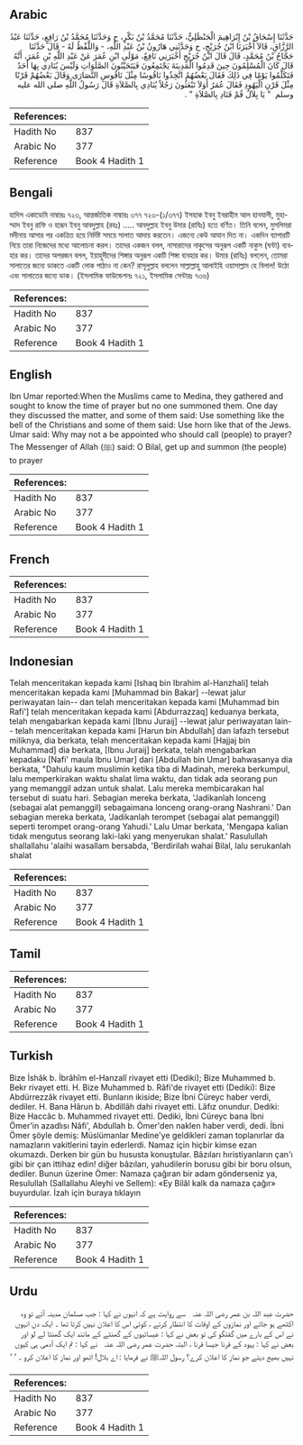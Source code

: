 ## Arabic

<div
  dir="rtl"
  lang="ar"
  style={{ fontSize: "larger", backgroundColor: "#f8f9fa", padding: 20 }}
>
  حَدَّثَنَا إِسْحَاقُ بْنُ إِبْرَاهِيمَ الْحَنْظَلِيُّ، حَدَّثَنَا مُحَمَّدُ
  بْنُ بَكْرٍ، ح وَحَدَّثَنَا مُحَمَّدُ بْنُ رَافِعٍ، حَدَّثَنَا عَبْدُ
  الرَّزَّاقِ، قَالاَ أَخْبَرَنَا ابْنُ جُرَيْجٍ، ح وَحَدَّثَنِي هَارُونُ بْنُ
  عَبْدِ اللَّهِ، - وَاللَّفْظُ لَهُ - قَالَ حَدَّثَنَا حَجَّاجُ بْنُ مُحَمَّدٍ،
  قَالَ قَالَ ابْنُ جُرَيْجٍ أَخْبَرَنِي نَافِعٌ، مَوْلَى ابْنِ عُمَرَ عَنْ
  عَبْدِ اللَّهِ بْنِ عُمَرَ، أَنَّهُ قَالَ كَانَ الْمُسْلِمُونَ حِينَ قَدِمُوا
  الْمَدِينَةَ يَجْتَمِعُونَ فَيَتَحَيَّنُونَ الصَّلَوَاتِ وَلَيْسَ يُنَادِي
  بِهَا أَحَدٌ فَتَكَلَّمُوا يَوْمًا فِي ذَلِكَ فَقَالَ بَعْضُهُمُ اتَّخِذُوا
  نَاقُوسًا مِثْلَ نَاقُوسِ النَّصَارَى وَقَالَ بَعْضُهُمْ قَرْنًا مِثْلَ قَرْنِ
  الْيَهُودِ فَقَالَ عُمَرُ أَوَلاَ تَبْعَثُونَ رَجُلاً يُنَادِي بِالصَّلاَةِ
  قَالَ رَسُولُ اللَّهِ صلى الله عليه وسلم ‏ "‏ يَا بِلاَلُ قُمْ فَنَادِ
  بِالصَّلاَةِ ‏"‏ ‏.‏
</div>
<div style={{ backgroundColor: "#f8f9fa", padding: 20, marginBottom: 10 }}>
  <table>
    <thead>
      <tr>
        <th>References:</th>
        <th></th>
      </tr>
    </thead>
    <tbody>
      <tr>
        <td>Hadith No</td>
        <td>837</td>
      </tr>
      <tr>
        <td>Arabic No</td>
        <td>377</td>
      </tr>
      <tr>
        <td>Reference</td>
        <td>Book 4 Hadith 1</td>
      </tr>
    </tbody>
  </table>
</div>

## Bengali

<div
  dir="ltr"
  lang="bn"
  style={{ fontSize: "larger", backgroundColor: "#f8f9fa", padding: 20 }}
>
  হাদিস একাডেমি নাম্বারঃ ৭২৩, আন্তর্জাতিক নাম্বারঃ ৩৭৭ ৭২৩-(১/৩৭৭) ইসহাক ইবনু
  ইবরাহীম আল হানযালী, মুহাম্মাদ ইবনু রাফি ও হারূন ইবনু আবদুল্লাহ (রহঃ) .....
  আবদুল্লাহ ইবনু উমার (রাযিঃ) হতে বর্ণিত। তিনি বলেন, মুসলিমরা মদীনায় আসার পর
  একত্রিত হয়ে নির্দিষ্ট সময়ে সালাত আদায় করতেন। এজন্যে কেউ আযান দিত না। একদিন
  ব্যাপারটি নিয়ে তারা নিজেদের মধ্যে আলোচনা করল। তাদের একজন বলল, নাসারাদের
  নাকুসের অনুরূপ একটি নাকুস (ঘন্টা) ব্যবহার কর। তাদের অপরজন বলল, ইয়াহুদীদের
  শিঙ্গার অনুরূপ একটি শিঙ্গা ব্যবহার কর। উমার (রাযিঃ) বললেন, তোমরা সালাতের জন্যে
  ডাকতে একটি লোক পাঠাও না কেন? রাসূলুল্লাহ বললেন সাল্লাল্লাহু আলাইহি ওয়াসাল্লাম
  হে বিলাল! উঠো এবং সালাতের জন্যে ডাক। (ইসলামিক ফাউন্ডেশনঃ ৭২১, ইসলামিক সেন্টারঃ
  ৭৩৬)
</div>
<div style={{ backgroundColor: "#f8f9fa", padding: 20, marginBottom: 10 }}>
  <table>
    <thead>
      <tr>
        <th>References:</th>
        <th></th>
      </tr>
    </thead>
    <tbody>
      <tr>
        <td>Hadith No</td>
        <td>837</td>
      </tr>
      <tr>
        <td>Arabic No</td>
        <td>377</td>
      </tr>
      <tr>
        <td>Reference</td>
        <td>Book 4 Hadith 1</td>
      </tr>
    </tbody>
  </table>
</div>

## English

<div
  dir="ltr"
  lang="en"
  style={{ fontSize: "larger", backgroundColor: "#f8f9fa", padding: 20 }}
>
  Ibn Umar reported:When the Muslims came to Medina, they gathered and sought to
  know the time of prayer but no one summoned them. One day they discussed the
  matter, and some of them said: Use something like the bell of the Christians
  and some of them said: Use horn like that of the Jews. Umar said: Why may not
  a be appointed who should call (people) to prayer? The Messenger of Allah (ﷺ)
  said: O Bilal, get up and summon (the people) to prayer
</div>
<div style={{ backgroundColor: "#f8f9fa", padding: 20, marginBottom: 10 }}>
  <table>
    <thead>
      <tr>
        <th>References:</th>
        <th></th>
      </tr>
    </thead>
    <tbody>
      <tr>
        <td>Hadith No</td>
        <td>837</td>
      </tr>
      <tr>
        <td>Arabic No</td>
        <td>377</td>
      </tr>
      <tr>
        <td>Reference</td>
        <td>Book 4 Hadith 1</td>
      </tr>
    </tbody>
  </table>
</div>

## French

<div
  dir="ltr"
  lang="fr"
  style={{ fontSize: "larger", backgroundColor: "#f8f9fa", padding: 20 }}
></div>
<div style={{ backgroundColor: "#f8f9fa", padding: 20, marginBottom: 10 }}>
  <table>
    <thead>
      <tr>
        <th>References:</th>
        <th></th>
      </tr>
    </thead>
    <tbody>
      <tr>
        <td>Hadith No</td>
        <td>837</td>
      </tr>
      <tr>
        <td>Arabic No</td>
        <td>377</td>
      </tr>
      <tr>
        <td>Reference</td>
        <td>Book 4 Hadith 1</td>
      </tr>
    </tbody>
  </table>
</div>

## Indonesian

<div
  dir="ltr"
  lang="id"
  style={{ fontSize: "larger", backgroundColor: "#f8f9fa", padding: 20 }}
>
  Telah menceritakan kepada kami [Ishaq bin Ibrahim al-Hanzhali] telah
  menceritakan kepada kami [Muhammad bin Bakar] --lewat jalur periwayatan lain--
  dan telah menceritakan kepada kami [Muhammad bin Rafi'] telah menceritakan
  kepada kami [Abdurrazzaq] keduanya berkata, telah mengabarkan kepada kami
  [Ibnu Juraij] --lewat jalur periwayatan lain-- telah menceritakan kepada kami
  [Harun bin Abdullah] dan lafazh tersebut miliknya, dia berkata, telah
  menceritakan kepada kami [Hajjaj bin Muhammad] dia berkata, [Ibnu Juraij]
  berkata, telah mengabarkan kepadaku [Nafi' maula Ibnu Umar] dari [Abdullah bin
  Umar] bahwasanya dia berkata, "Dahulu kaum muslimin ketika tiba di Madinah,
  mereka berkumpul, lalu memperkirakan waktu shalat lima waktu, dan tidak ada
  seorang pun yang memanggil adzan untuk shalat. Lalu mereka membicarakan hal
  tersebut di suatu hari. Sebagian mereka berkata, 'Jadikanlah lonceng (sebagai
  alat pemanggil) sebagaimana lonceng orang-orang Nashrani.' Dan sebagian mereka
  berkata, 'Jadikanlah terompet (sebagai alat pemanggil) seperti terompet
  orang-orang Yahudi.' Lalu Umar berkata, 'Mengapa kalian tidak mengutus seorang
  laki-laki yang menyerukan shalat.' Rasulullah shallallahu 'alaihi wasallam
  bersabda, 'Berdirilah wahai Bilal, lalu serukanlah shalat
</div>
<div style={{ backgroundColor: "#f8f9fa", padding: 20, marginBottom: 10 }}>
  <table>
    <thead>
      <tr>
        <th>References:</th>
        <th></th>
      </tr>
    </thead>
    <tbody>
      <tr>
        <td>Hadith No</td>
        <td>837</td>
      </tr>
      <tr>
        <td>Arabic No</td>
        <td>377</td>
      </tr>
      <tr>
        <td>Reference</td>
        <td>Book 4 Hadith 1</td>
      </tr>
    </tbody>
  </table>
</div>

## Tamil

<div
  dir="ltr"
  lang="ta"
  style={{ fontSize: "larger", backgroundColor: "#f8f9fa", padding: 20 }}
></div>
<div style={{ backgroundColor: "#f8f9fa", padding: 20, marginBottom: 10 }}>
  <table>
    <thead>
      <tr>
        <th>References:</th>
        <th></th>
      </tr>
    </thead>
    <tbody>
      <tr>
        <td>Hadith No</td>
        <td>837</td>
      </tr>
      <tr>
        <td>Arabic No</td>
        <td>377</td>
      </tr>
      <tr>
        <td>Reference</td>
        <td>Book 4 Hadith 1</td>
      </tr>
    </tbody>
  </table>
</div>

## Turkish

<div
  dir="ltr"
  lang="tr"
  style={{ fontSize: "larger", backgroundColor: "#f8f9fa", padding: 20 }}
>
  Bize İshâk b. İbrâhîm el-Hanzalî rivayet etti (Dediki); Bize Muhammed b. Bekr
  rivayet etti. H. Bize Muhammed b. Râfi'de rivayet etti (Dediki): Bize
  Abdürrezzâk rivayet etti. Bunların ikiside; Bize İbni Cüreyc haber verdi,
  dediler. H. Bana Hârun b. Abdillâh dahi rivayet etti. Lâfız onundur. Dediki:
  Bize Haccâc b. Muhammed rivayet etti. Dediki, İbni Cüreyc bana İbni Ömer'in
  azadlısı Nâfi', Abdullah b. Ömer'den naklen haber verdi, dedi. İbni Ömer şöyle
  demiş: Müslümanlar Medine'ye geldikleri zaman toplanırlar da namazların
  vakitlerini tayin ederlerdi. Namaz için hiçbir kimse ezan okumazdı. Derken bir
  gün bu hususta konuştular. Bâzıları hıristiyanların çan'ı gibi bir çan ittihaz
  edin! diğer bâzıları, yahudilerin borusu gibi bir boru olsun, dediler. Bunun
  üzerine Ömer: Namaza çağıran bir adam gönderseniz ya, Resulullah (Sallallahu
  Aleyhi ve Sellem): «Ey Bilâl kalk da namaza çağır» buyurdular. İzah için
  buraya tıklayın
</div>
<div style={{ backgroundColor: "#f8f9fa", padding: 20, marginBottom: 10 }}>
  <table>
    <thead>
      <tr>
        <th>References:</th>
        <th></th>
      </tr>
    </thead>
    <tbody>
      <tr>
        <td>Hadith No</td>
        <td>837</td>
      </tr>
      <tr>
        <td>Arabic No</td>
        <td>377</td>
      </tr>
      <tr>
        <td>Reference</td>
        <td>Book 4 Hadith 1</td>
      </tr>
    </tbody>
  </table>
</div>

## Urdu

<div
  dir="rtl"
  lang="ur"
  style={{ fontSize: "larger", backgroundColor: "#f8f9fa", padding: 20 }}
>
  حضرت عبد اللہ بن عمر ‌رضی ‌اللہ ‌عنہ ‌ ‌ سے روایت ہے کہ انہوں نے کہا : جب
  مسلمان مدینہ آئے تو وہ اکٹھے ہو جاتے اور نمازوں کے اوقات کا انتظار کرتے ، کوئی
  اس کا اعلان نہیں کرتا تھا ۔ ایک دن انہوں نے اس کے بارے میں گفتگو کی تو بعض نے
  کہا : عیسائیوں کے گھنٹے کے مانند ایک گھنٹا لے لو اور بعض نے کہا : یہود کے قرنا
  جیسا قرنا ، البتہ حضرت عمر ‌رضی ‌اللہ ‌عنہ ‌ ‌ نے کہا : تم ایک آدمی ہی کیوں
  نہیں بھیج دیتے جو نماز کا اعلان کرے؟ رسول اللہﷺ نے فرمایا : اے بلال! اٹھو اور
  نماز کا اعلان کرو ۔ ‘ ‘
</div>
<div style={{ backgroundColor: "#f8f9fa", padding: 20, marginBottom: 10 }}>
  <table>
    <thead>
      <tr>
        <th>References:</th>
        <th></th>
      </tr>
    </thead>
    <tbody>
      <tr>
        <td>Hadith No</td>
        <td>837</td>
      </tr>
      <tr>
        <td>Arabic No</td>
        <td>377</td>
      </tr>
      <tr>
        <td>Reference</td>
        <td>Book 4 Hadith 1</td>
      </tr>
    </tbody>
  </table>
</div>
